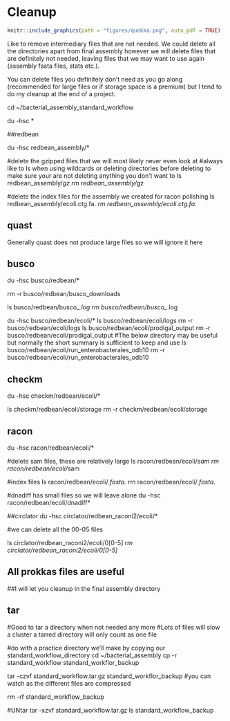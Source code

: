 # Cleanup {#cleanup}
```r
knitr::include_graphics(path = "figures/quokka.png", auto_pdf = TRUE)
``` 

Like to remove intermediary files that are not needed. We could delete all the directories apart from final assembly however we will delete files that are definitely not needed, leaving files that we may want to use again (assembly fasta files, stats etc.).

You can delete files you definitely don't need as you go along (recommended for large files or if storage space is a premium) but I tend to do my cleanup at the end of a project.

cd ~/bacterial_assembly_standard_workflow

du -hsc *

##redbean

du -hsc redbean_assembly/*

#delete the gzipped files that we will most likely never even look at
#always like to ls when using wildcards or deleting directories before deleting to make sure your are not deleting anything you don’t want to
ls redbean_assembly/*gz
rm redbean_assembly/*gz

#delete the index files for the assembly we created for racon polishing
ls redbean_assembly/ecoli.ctg.fa.*
rm redbean_assembly/ecoli.ctg.fa.*

## quast

Generally quast does not produce large files so we will ignore it here

## busco

du -hsc busco/redbean/*

rm -r busco/redbean/busco_downloads

ls busco/redbean/busco_*.log
rm busco/redbean/busco_*.log

du -hsc busco/redbean/ecoli/*
ls busco/redbean/ecoli/logs
rm -r busco/redbean/ecoli/logs
ls busco/redbean/ecoli/prodigal_output
rm -r busco/redbean/ecoli/prodigal_output
#The below directory may be useful but normally the short summary is sufficient to keep and use
ls busco/redbean/ecoli/run_enterobacterales_odb10
rm -r busco/redbean/ecoli/run_enterobacterales_odb10

## checkm

du -hsc checkm/redbean/ecoli/*

ls checkm/redbean/ecoli/storage
rm -r checkm/redbean/ecoli/storage

## racon

du -hsc racon/redbean/ecoli/*

#delete sam files, these are relatively large
ls racon/redbean/ecoli/*sam
rm racon/redbean/ecoli/*sam

#index files
ls racon/redbean/ecoli/*.fasta.*
rm racon/redbean/ecoli/*.fasta.*

#dnadiff has small files so we will leave alone
du -hsc racon/redbean/ecoli/dnadiff*

##circlator
du -hsc circlator/redbean_raconi2/ecoli/*

#we can delete all the 00-05 files

ls circlator/redbean_raconi2/ecoli/0[0-5]*
rm circlator/redbean_raconi2/ecoli/0[0-5]*

## All prokkas files are useful

##I will let you cleanup in the final assembly directory

## tar
#Good to tar a directory when not needed any more
#Lots of files will slow a cluster a tarred directory will only count as one file

#do with a practice directory we’ll make by copying our standard_workflow_directory
cd ~/bacterial_assembly
cp -r standard_workflow standard_workflor_backup

tar -czvf standard_workflow.tar.gz standard_workflor_backup
#you can watch as the different files are compressed

rm -rf standard_workflow_backup

#UNtar
tar -xzvf standard_workflow.tar.gz
ls standard_workflow_backup